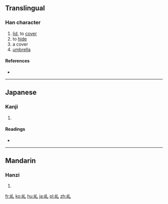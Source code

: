 ==Translingual==

===Han character===
{{Han char|rn=46|rad=山|as=01|sn=4|four=|canj=山山 (UU), XXX山日 (XXXUA)|ids=⿰[[山]][[乚]]}}

# [[lid]], to [[cover]]
# to [[hide]]
# a cover
# [[umbrella]]

====References====
* {{Han ref|kx=0307.021|dkj=00175|hdz=10760.010|uh=4E62|ud=20066}}

----

==Japanese==

===Kanji===
{{ja-kanji|grade=|rs=山01}}

# {{defn|lang=ja|sort=山01}}

====Readings====
* {{ja-readings|on=[[がい]] (gai)|kun=[[かさ]] (kasa), [[ふた]] (futa), [[おおう]] (oou)}}

----

==Mandarin==

===Hanzi===
{{cmn-hanzi|pin=[[gài]] ([[gai4]]), [[jiǔ]] ([[jiu3]])|wg=kai<sup>4</sup>, chiu<sup>3</sup>}}

# {{defn|lang=cmn|sort=山01}}

[[fr:乢]]
[[ko:乢]]
[[hu:乢]]
[[ja:乢]]
[[pl:乢]]
[[zh:乢]]